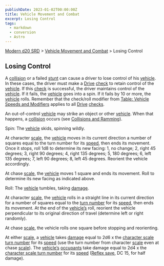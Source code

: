 ```yaml
---
publishDate: 2023-01-02T00:00:00Z
title: Vehicle Movement and Combat
excerpt: Losing Control
tags:
  - markdown
  - conversion
  - Astro
---
```


[Modern d20 SRD](/#modernD20) > [Vehicle Movement and Combat](modern-d20-srd-vehicle-movement-and-combat-index) > Losing Control

## Losing Control

A [collision](modern-d20-srd-vehicle-movement-and-combat-collisions-ramming)
or a failed [stunt](modern-d20-srd-vehicle-movement-and-combat-stunts) can
cause a driver to lose control of his [vehicle](modern-d20-srd-equipment-equipment-vehicles). In these cases, the driver must make a
[Drive](modern-d20-srd-skills-drive) [check](modern-d20-srd-skills-skill-basics) to retain control of the [vehicle](modern-d20-srd-equipment-equipment-vehicles). If this [check](modern-d20-srd-skills-skill-basics) is successful,
the driver maintains control of the [vehicle](modern-d20-srd-equipment-equipment-vehicles). If it fails, the [vehicle](modern-d20-srd-equipment-equipment-vehicles) goes into a spin. If it fails by 10 or more, the
[vehicle](modern-d20-srd-equipment-equipment-vehicles) rolls. Remember that
the check/roll modifier from [Table: Vehicle Speeds and Modifiers](modern-d20-srd-vehicle-movement-and-combat-vehicle-speed) applies
to all [Drive](modern-d20-srd-skills-drive) [checks](modern-d20-srd-skills-skill-basics).

An out-of-control [vehicle](modern-d20-srd-equipment-equipment-vehicles) may
strike an object or other [vehicle](modern-d20-srd-equipment-equipment-vehicles). When that happens, a [collision](modern-d20-srd-vehicle-movement-and-combat-collisions-ramming) occurs (see [Collisions and Ramming](modern-d20-srd-vehicle-movement-and-combat-collisions-ramming)).

Spin: The [vehicle](modern-d20-srd-equipment-equipment-vehicles) skids,
spinning wildly.

At character [scale](modern-d20-srd-vehicle-movement-and-combat-scale), the
[vehicle](modern-d20-srd-equipment-equipment-vehicles) moves in its current
direction a number of squares equal to the turn number for its
[speed](modern-d20-srd-vehicle-movement-and-combat-vehicle-speed), then ends
its movement. Once it stops, roll 1d8 to determine its new facing: 1, no
change; 2, right 45 degrees; 3, right 90 degrees; 4, right 135 degrees; 5, 180
degrees; 6, left 135 degrees; 7, left 90 degrees; 8, left 45 degrees. Reorient
the vehicle accordingly.

At chase [scale](modern-d20-srd-vehicle-movement-and-combat-scale), the
[vehicle](modern-d20-srd-equipment-equipment-vehicles) moves 1 square and ends
its movement. Roll to determine its new facing as indicated above.

Roll: The [vehicle](modern-d20-srd-equipment-equipment-vehicles) tumbles,
taking [damage](modern-d20-srd-vehicle-movement-and-combat-damaging-vehicles).

At character [scale](modern-d20-srd-vehicle-movement-and-combat-scale), the
[vehicle](modern-d20-srd-equipment-equipment-vehicles) rolls in a straight
line in its current direction for a number of squares equal to the [turn number](modern-d20-srd-vehicle-movement-and-combat-vehicle-speed) for its
[speed](modern-d20-srd-vehicle-movement-and-combat-vehicle-speed), then ends
its movement. At the end of the [vehicle’s](modern-d20-srd-equipment-equipment-vehicles) roll, reorient the vehicle perpendicular to its original
direction of travel (determine left or right randomly).

At chase [scale](modern-d20-srd-vehicle-movement-and-combat-scale), the
vehicle rolls one square before stopping and reorienting.

At either [scale](modern-d20-srd-vehicle-movement-and-combat-scale), a
[vehicle](modern-d20-srd-equipment-equipment-vehicles) takes
[damage](modern-d20-srd-vehicle-movement-and-combat-damaging-vehicles) equal
to 2d6 x the [character scale turn number](modern-d20-srd-vehicle-movement-and-combat-vehicle-speed) for its [speed](modern-d20-srd-vehicle-movement-and-combat-vehicle-speed) (use the turn number from character
[scale](modern-d20-srd-vehicle-movement-and-combat-vehicle-speed) even at
chase [scale](modern-d20-srd-vehicle-movement-and-combat-vehicle-speed)). The
[vehicle’s](modern-d20-srd-equipment-equipment-vehicles)
[occupants](modern-d20-srd-vehicle-movement-and-combat-damage-to-vehicle-occupants) take damage equal to 2d4 x the [character scale turn number](modern-d20-srd-vehicle-movement-and-combat-vehicle-speed) for its
[speed](modern-d20-srd-vehicle-movement-and-combat-vehicle-speed) ([Reflex save](modern-d20-srd-basics-saving-throws), DC 15, for half damage).

